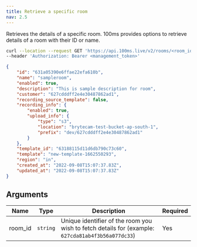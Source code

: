 ```yaml
---
title: Retrieve a specific room
nav: 2.5
---
```


Retrieves the details of a specific room. 100ms provides options to retrieve details of a room with their ID or name.

<GetRequest title="https://api.100ms.live/v2/rooms/<room_id>" />
<Request id="req-0">

```bash
curl --location --request GET 'https://api.100ms.live/v2/rooms/<room_id>' \
--header 'Authorization: Bearer <management_token>'
```

</Request>

<ResponseBox id="res-0" status="200 OK">

```json
{
    "id": "631a05390e6ffae22efa610b",
    "name": "sampleroom",
    "enabled": true,
    "description": "This is sample description for room",
    "customer": "627cdddff2e4e30487862ad1",
    "recording_source_template": false,
    "recording_info": {
        "enabled": true,
        "upload_info": {
            "type": "s3",
            "location": "brytecam-test-bucket-ap-south-1",
            "prefix": "dev/627cdddff2e4e30487862ad1"
        }
    },
    "template_id": "63188115d11d6db790c73c60",
    "template": "new-template-1662550293",
    "region": "in",
    "created_at": "2022-09-08T15:07:37.83Z",
    "updated_at": "2022-09-08T15:07:37.83Z"
}
```

</ResponseBox>

## Arguments

| Name  | Type | Description | Required |
| ----- | ---- | ----------- | -------- |
| room_id | `string` | Unique identifier of the room you wish to fetch details for (example: `627cda81ab4f3b56a077dc33`) | Yes |
